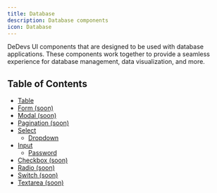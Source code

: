 ```yaml
---
title: Database
description: Database components
icon: Database
---
```


DeDevs UI components that are designed to be used with database applications. These components work together to provide a seamless experience for database management, data visualization, and more.

## Table of Contents

- [Table](./table.mdx)
- [Form (soon)](./form.mdx)
- [Modal (soon)](./modal.mdx)
- [Pagination (soon)](./pagination.mdx)
- [Select](./select/dropdown.mdx)
    - [Dropdown](./select/dropdown.mdx)
- [Input](./input/password.mdx)
    - [Password](./input/password.mdx)
- [Checkbox (soon)](./checkbox.mdx)
- [Radio (soon)](./radio.mdx)
- [Switch (soon)](./switch.mdx)
- [Textarea (soon)](./textarea.mdx)
